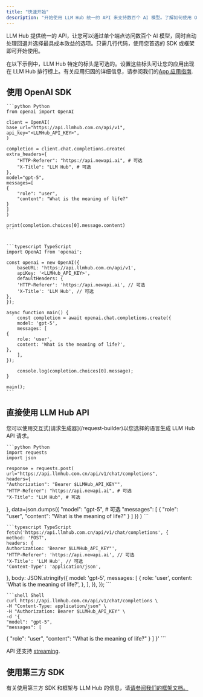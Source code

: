 ```yaml
---
title: "快速开始"
description: "开始使用 LLM Hub 统一的 API 来支持数百个 AI 模型。了解如何使用 OpenAI SDK、直接 API 调用或第三方框架进行集成。"
---
```


LLM Hub 提供统一的 API，让您可以通过单个端点访问数百个 AI 模型，同时自动处理回退并选择最具成本效益的选项。只需几行代码，使用您首选的 SDK 或框架即可开始使用。

在以下示例中，LLM Hub 特定的标头是可选的。设置这些标头可让您的应用出现在 LLM Hub 排行榜上。有关应用归因的详细信息，请参阅我们的[App 应用指南](/docs/features/app-attribution).

## 使用 OpenAI SDK

<CodeGroup>

    ```python Python
    from openai import OpenAI

    client = OpenAI(
    base_url="https://api.llmhub.com.cn/api/v1",
    api_key="<LLMHub_API_KEY>",
    )

    completion = client.chat.completions.create(
    extra_headers={
        "HTTP-Referer": "https://api.newapi.ai", # 可选
        "X-Title": "LLM Hub", # 可选
    },
    model="gpt-5",
    messages=[
    {
        "role": "user",
        "content": "What is the meaning of life?"
    }
    ]
    )

    print(completion.choices[0].message.content)
    ```


    ```typescript TypeScript
    import OpenAI from 'openai';

    const openai = new OpenAI({
        baseURL: 'https://api.llmhub.com.cn/api/v1',
        apiKey: '<LLMHub_API_KEY>',
        defaultHeaders: {
        'HTTP-Referer': 'https://api.newapi.ai', // 可选
        'X-Title': 'LLM Hub', // 可选
    },
    });

    async function main() {
        const completion = await openai.chat.completions.create({
        model: 'gpt-5',
        messages: [
    {
        role: 'user',
        content: 'What is the meaning of life?',
    },
        ],
    });

        console.log(completion.choices[0].message);
    }

    main();
    ```

</CodeGroup>

## 直接使用 LLM Hub API

<Tip>
    您可以使用交互式[请求生成器](/request-builder)以您选择的语言生成 LLM Hub API 请求。
</Tip>

<CodeGroup>

    ```python Python
    import requests
    import json

    response = requests.post(
    url="https://api.llmhub.com.cn/api/v1/chat/completions",
    headers={
    "Authorization": "Bearer $LLMHub_API_KEY"",
    "HTTP-Referer": "https://api.newapi.ai", # 可选
    "X-Title": "LLM Hub", # 可选
},
    data=json.dumps({
    "model": "gpt-5", # 可选
    "messages": [
{
    "role": "user",
    "content": "What is the meaning of life?"
}
    ]
})
    )
    ```


    ```typescript TypeScript
    fetch('https://api.llmhub.com.cn/api/v1/chat/completions', {
    method: 'POST',
    headers: {
    Authorization: 'Bearer $LLMHub_API_KEY"',
    'HTTP-Referer': 'https://api.newapi.ai', // 可选
    'X-Title': 'LLM Hub', // 可选
    'Content-Type': 'application/json',
},
    body: JSON.stringify({
    model: 'gpt-5',
    messages: [
{
    role: 'user',
    content: 'What is the meaning of life?',
},
    ],
}),
});
    ```


    ```shell Shell
    curl https://api.llmhub.com.cn/api/v1/chat/completions \
    -H "Content-Type: application/json" \
    -H "Authorization: Bearer $LLMHub_API_KEY" \
    -d '{
    "model": "gpt-5",
    "messages": [
{
    "role": "user",
    "content": "What is the meaning of life?"
}
    ]
}'
    ```

</CodeGroup>

API 还支持 [streaming](/docs/api-reference/streaming).

## 使用第三方 SDK

有关使用第三方 SDK 和框架与 LLM Hub 的信息，请[请参阅我们的框架文档。](/docs/community/frameworks-overview)